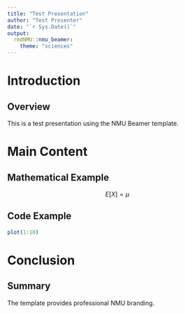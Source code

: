 ```yaml
---
title: "Test Presentation"
author: "Test Presenter"
date: "`r Sys.Date()`"
output: 
  rmdNMU::nmu_beamer:
    theme: "sciences"
---
```


# Introduction

## Overview

This is a test presentation using the NMU Beamer template.

# Main Content

## Mathematical Example

$$E[X] = \mu$$

## Code Example

```r
plot(1:10)
```

# Conclusion

## Summary

The template provides professional NMU branding.